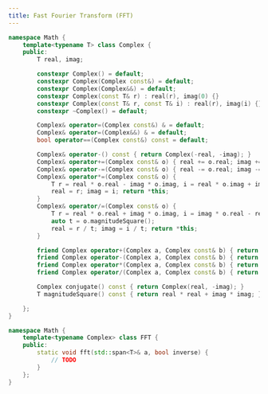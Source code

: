 ```yaml
---
title: Fast Fourier Transform (FFT)
---
```


``` cpp
namespace Math {
    template<typename T> class Complex {
    public:
        T real, imag;

        constexpr Complex() = default;
        constexpr Complex(Complex const&) = default;
        constexpr Complex(Complex&&) = default;
        constexpr Complex(const T& r) : real(r), imag(0) {}
        constexpr Complex(const T& r, const T& i) : real(r), imag(i) {}
        constexpr ~Complex() = default;

        Complex& operator=(Complex const&) & = default;
        Complex& operator=(Complex&&) & = default;
        bool operator==(Complex const&) const = default;

        Complex& operator-() const { return Complex(-real, -imag); }
        Complex& operator+=(Complex const& o) { real += o.real; imag += o.imag; return *this; }
        Complex& operator-=(Complex const& o) { real -= o.real; imag -= o.imag; return *this; }
        Complex& operator*=(Complex const& o) {
            T r = real * o.real - imag * o.imag, i = real * o.imag + imag * o.real;
            real = r; imag = i; return *this;
        }
        Complex& operator/=(Complex const& o) {
            T r = real * o.real + imag * o.imag, i = imag * o.real - real * o.imag;
            auto t = o.magnitudeSquare();
            real = r / t; imag = i / t; return *this;
        }

        friend Complex operator+(Complex a, Complex const& b) { return a += b; }
        friend Complex operator-(Complex a, Complex const& b) { return a -= b; }
        friend Complex operator*(Complex a, Complex const& b) { return a *= b; }
        friend Complex operator/(Complex a, Complex const& b) { return a /= b; }

        Complex conjugate() const { return Complex(real, -imag); }
        T magnitudeSquare() const { return real * real + imag * imag; }

    };
}

namespace Math {
    template<typename Complex> class FFT {
    public:
        static void fft(std::span<T>& a, bool inverse) {
            // TODO
        }
    };
}
```
